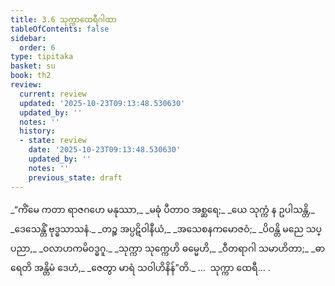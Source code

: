 ```yaml
---
title: 3.6 သုက္ကာထေရီဂါထာ
tableOfContents: false
sidebar:
  order: 6
type: tipitaka
basket: su
book: th2
review:
  current: review
  updated: '2025-10-23T09:13:48.530630'
  updated_by: ''
  notes: ''
  history:
  - state: review
    date: '2025-10-23T09:13:48.530630'
    updated_by: ''
    notes: ''
    previous_state: draft
---
```



<ReviewStatus review={frontmatter.review} showDetails={true} />

<HypothesisAnnotation frontmatter={frontmatter} />

<DynamicBreadcrumb />

<Division number="54" book="th2" e="ch" v="19" p="385">

<Paragraph number="90" type="verses" book="th2">
_“ကိံမေ ကတာ ရာဇဂဟေ မနုဿာ,_  
_မဓုံ ပီတာဝ အစ္ဆရေ;_  
_ယေ သုက္ကံ န ဥပါသန္တိ,_  
_ဒေသေန္တိံ ဗုဒ္ဓသာသနံ._  

</Paragraph>

</Division>
<Division number="55" book="th2" e="ch" v="19" p="385">

<Paragraph number="91" type="verses" book="th2">
_တဉ္စ အပ္ပဋိဝါနီယံ,_  
_အသေစနကမောဇဝံ;_  
_ပိဝန္တိ မညေ သပ္ပညာ,_  
_ဝလာဟကမိဝဒ္ဓဂူ._  

</Paragraph>

</Division>
<Division number="56" book="th2" e="ch" v="19" p="386">

<Paragraph number="92" type="verses" book="th2">
_သုက္ကာ သုက္ကေဟိ ဓမ္မေဟိ,_  
_ဝီတရာဂါ သမာဟိတာ;_  
_ဓာရေတိ အန္တိမံ ဒေဟံ,_  
_ဇေတွာ မာရံ သဝါဟိနိန်”တိ._  


</Paragraph>
</Division>

<Paragraph number="93" type="center" book="th2">
…  သုက္ကာ ထေရီ… .
</Paragraph>